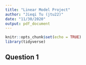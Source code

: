 ```yaml
---
title: "Linear Model Project"
author: "Jieqi Tu (jtu22)"
date: "11/30/2020"
output: pdf_document
---
```


```r
knitr::opts_chunk$set(echo = TRUE)
library(tidyverse)
```

## Question 1